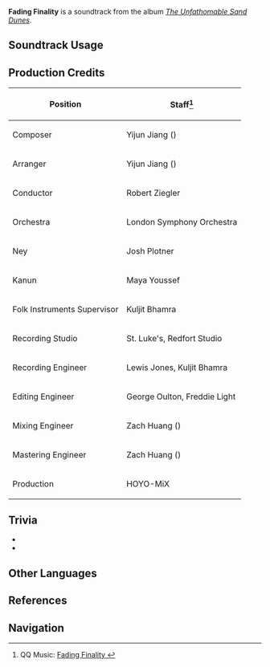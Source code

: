 {{Soundtrack Infobox
|image          = The Unfathomable Sand Dunes.png
|album          = The Unfathomable Sand Dunes
|disc           = 2
|number         = 71
|featured       =
|featured2      =
|featured3      =
|featured_disc  =
|featured_disc2 =
|featured_disc3 =
|youtube_id     = zrY8-vYaWE0
|spotify_id     = 2jpNPwRdIEBnGc45RYQW1w
|previous       = Falling Fantasy
|next           = Echoes of Distant Past
}}
'''Fading Finality''' is a soundtrack from the album ''[[The Unfathomable Sand Dunes]]''.

==Soundtrack Usage==
{{Soundtrack Usage
|quest    = Sage of Sages
|location = Khaj-Nisut
|domain   = 
}}

==Production Credits==
{| class="wikitable"
! Position
! Staff<ref>QQ Music: [https://y.qq.com/n/ryqq/songDetail/003kK2lJ0qija9 Fading Finality {{zh|消泯的终末}}]</ref>
|-
! Composer
| Yijun Jiang ({{zh|姜以君}})
|-
! Arranger
| Yijun Jiang ({{zh|姜以君}})
|-
! Conductor
| Robert Ziegler
|-
! Orchestra
| London Symphony Orchestra
|-
! Ney
| Josh Plotner
|-
! Kanun
| Maya Youssef
|-
! Folk Instruments Supervisor
| Kuljit Bhamra
|-
! Recording Studio
| St. Luke's, Redfort Studio
|-
! Recording Engineer
| Lewis Jones, Kuljit Bhamra
|-
! Editing Engineer
| George Oulton, Freddie Light
|-
! Mixing Engineer
| Zach Huang ({{zh|黄巍}})
|-
! Mastering Engineer
| Zach Huang ({{zh|黄巍}})
|-
! Production
| HOYO-MiX
|}
<!--
==Gallery==
<gallery>
</gallery>
-->

==Trivia==
* {{Transclude|Falling Fantasy|KhajNisutTheme|section=1}}
* {{Transclude|Eye of Deshret|KhajNisutLeitmotif|section=1}}

==Other Languages==
{{Other Languages
|en      = Fading Finality
|zhs     = 消泯的终末
|zhs_rm  = Xiāomǐn de Zhōngmò
|zht     = 消泯的終末
|zht_rm  = Xiāomǐn de Zhōngmò
|zh_tl   = The Disappearing End
|ja      = 消えゆく終末
|ja_rm   = Kieyuku Shuumatsu
|ja_tl   = 
}}

==References==
{{Reflist}}

==Navigation==
{{Soundtrack Navbox|The Unfathomable Sand Dunes}}